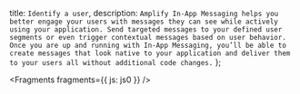   title: `Identify a user`,
  description: `Amplify In-App Messaging helps you better engage your users with messages they can see while actively using your application. Send targeted messages to your defined user segments or even trigger contextual messages based on user behavior. Once you are up and running with In-App Messaging, you’ll be able to create messages that look native to your application and deliver them to your users all without additional code changes.`
};


<Fragments fragments={{ js: js0 }} />
